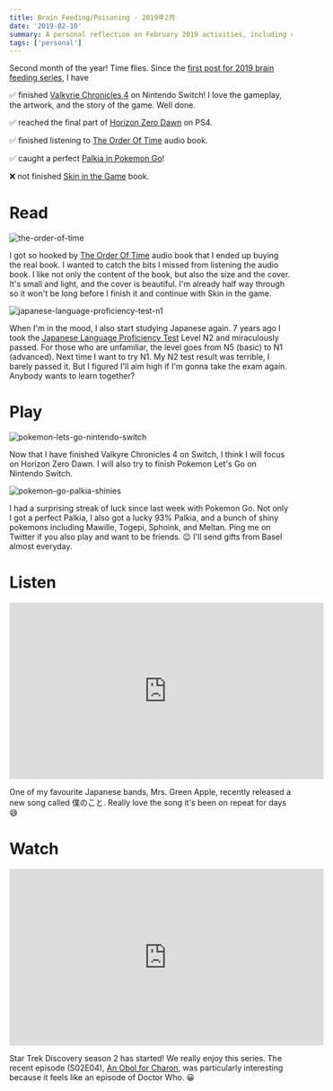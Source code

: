 ```yaml
---
title: Brain Feeding/Poisoning - 2019年2月
date: '2019-02-10'
summary: A personal reflection on February 2019 activities, including completing "Valkyrie Chronicles 4" and reaching the final part of "Horizon Zero Dawn".
tags: ['personal']
---
```


Second month of the year! Time flies. Since the [first post for 2019 brain feeding series](https://nico.fyi/articles/january-2019-brain-feeding/), I have

✅ finished [Valkyrie Chronicles 4](https://g.co/kgs/kopFf6) on Nintendo Switch! I love the gameplay, the artwork, and the story of the game. Well done.

✅ reached the final part of [Horizon Zero Dawn](https://g.co/kgs/LjVptk) on PS4.

✅ finished listening to [The Order Of Time](https://g.co/kgs/5TiSAh) audio book.

✅ caught a perfect [Palkia in Pokemon Go](https://pokemongolive.com/en/post/legendary-palkia/)!

❌ not finished [Skin in the Game](https://g.co/kgs/o6NL11) book.

# Read

![the-order-of-time](/static/images/articles/the-order-of-time.jpg)

I got so hooked by [The Order Of Time](https://g.co/kgs/5TiSAh) audio book that I ended up buying the real book. I wanted to catch the bits I missed from listening the audio book. I like not only the content of the book, but also the size and the cover. It's small and light, and the cover is beautiful. I'm already half way through so it won't be long before I finish it and continue with Skin in the game.

![japanese-language-proficiency-test-n1](/static/images/articles/n1-study.jpeg)

When I'm in the mood, I also start studying Japanese again. 7 years ago I took the [Japanese Language Proficiency Test](https://www.jlpt.jp/e/) Level N2 and miraculously passed. For those who are unfamiliar, the level goes from N5 (basic) to N1 (advanced). Next time I want to try N1. My N2 test result was terrible, I barely passed it. But I figured I'll aim high if I'm gonna take the exam again. Anybody wants to learn together?

# Play

![pokemon-lets-go-nintendo-switch](/static/images/articles/pikachu-nintendo-switch.jpg)

Now that I have finished Valkyre Chronicles 4 on Switch, I think I will focus on Horizon Zero Dawn. I will also try to finish Pokemon Let's Go on Nintendo Switch.

![pokemon-go-palkia-shinies](/static/images/articles/pokemon-go-palkia-shinies.jpg)

I had a surprising streak of luck since last week with Pokemon Go. Not only I got a perfect Palkia, I also got a lucky 93% Palkia, and a bunch of shiny pokemons including Mawille, Togepi, Sphoink, and Meltan. Ping me on Twitter if you also play and want to be friends. 😉 I'll send gifts from Basel almost everyday.

# Listen

<iframe
  width="560"
  height="315"
  src="https://www.youtube.com/embed/xefpHEg5UIA"
  frameBorder="0"
  allow="accelerometer; autoplay; encrypted-media; gyroscope; picture-in-picture"
  allowfullscreen
></iframe>

One of my favourite Japanese bands, Mrs. Green Apple, recently released a new song called 僕のこと. Really love the song it's been on repeat for days 😅

# Watch

<iframe
  width="560"
  height="315"
  src="https://www.youtube.com/embed/oWnYtyNKPsA"
  frameBorder="0"
  allow="accelerometer; autoplay; encrypted-media; gyroscope; picture-in-picture"
  allowfullscreen
></iframe>

Star Trek Discovery season 2 has started! We really enjoy this series. The recent episode (S02E04), [An Obol for Charon](https://g.co/kgs/QztLvQ), was particularly interesting because it feels like an episode of Doctor Who. 😀
